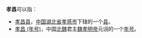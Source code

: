 '''孝昌'''可以指：

* [[孝昌县|孝昌县]]，[[中国|中国]][[湖北省|湖北省]][[孝感市|孝感市]]下辖的一个[[县|县]]。
* [[孝昌_(年号)|孝昌 (年号)]]，中国[[北魏|北魏]]君主[[元诩|魏孝明帝]]元诩的一个[[年号|年号]]。

{{disambig|Cat=二字中國相關消歧義}}